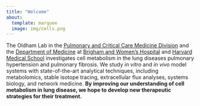 ```yaml
---
title: "Welcome"
about:
  template: marquee
  image: img/cells.png
---
```


The Oldham Lab in the [Pulmonary and Critical Care Medicine Division](https://www.brighamandwomens.org/medicine/pulmonary-and-critical-care-medicine) and the [Department of Medicine](https://www.brighamandwomens.org/department-of-medicine) at [Brigham and Women’s Hospital](https://www.brighamandwomens.org/) and [Harvard Medical School](https://hms.harvard.edu/) investigates cell metabolism in the lung diseases pulmonary hypertension and pulmonary fibrosis. We study *in vitro* and *in vivo* model systems with state-of-the-art analytical techniques, including metabolomics, stable isotope tracing, extracellular flux analyses, systems biology, and network medicine. **By improving our understanding of cell metabolism in lung disease, we hope to develop new therapeutic strategies for their treatment.**


